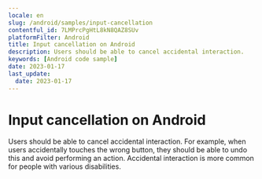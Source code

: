 ```yaml
---
locale: en
slug: /android/samples/input-cancellation
contentful_id: 7LMPrcPgHtL8kN8QAZ8SUv
platformFilter: Android
title: Input cancellation on Android
description: Users should be able to cancel accidental interaction.
keywords: [Android code sample]
date: 2023-01-17
last_update:
  date: 2023-01-17
---
```


# Input cancellation on Android

Users should be able to cancel accidental interaction. For example, when users accidentally touches the wrong button, they should be able to undo this and avoid performing an action. Accidental interaction is more common for people with various disabilities.

<CodeSample id="input-cancellation" locale="en" platform="android"/>
